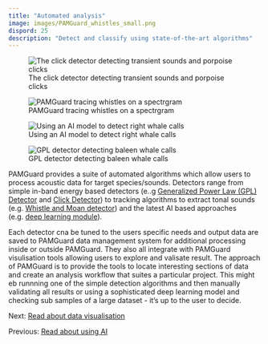 ```yaml
---
title: "Automated analysis"
image: images/PAMGuard_whistles_small.png
dispord: 25
description: "Detect and classify using state-of-the-art algorithms"
---
```


::::::: grid
::: g-col-6
![The click detector detecting transient sounds and porpoise clicks](images/PAMGuard_clicks.png)
:::

::: g-col-6
![PAMGuard tracing whistles on a spectrgram](images/PAMGuard_whistles_small.png)
:::

::: g-col-6
![Using an AI model to detect right whale calls](images/deep_learning_example.png)
:::

::: g-col-6
![GPL detector detecting baleen whale calls](images/gpl_detector.png)
:::
:::::::

PAMGuard provides a suite of automated algorithms which allow users to process acoustic data for target species/sounds. Detectors range from simple in-band energy based detectors (e..g [Generalized Power Law (GPL) Detector](../olhelp/detectors/gpl/docs/gpldetector.html) and [Click Detector](../olhelp/detectors/clickDetectorHelp/docs/ClickDetector_clickDetector.html)) to tracking algorithms to extract tonal sounds (e.g. [Whistle and Moan detector](../olhelp/detectors/whistleMoanHelp/docs/whistleMoan_Overview.html)) and the latest AI based approaches (e.g. [deep learning module](readyforAI.qmd)).

Each detector cna be tuned to the users specific needs and output data are saved to PAMGuard data management system for additional processing inside or outside PAMGuard. They also all integrate with PAMGuard visulisation tools allowing users to explore and valisate result. The approach of PAMGuard is to provide the tools to locate interesting sections of data and create an analysis workflow that suites a particular project. This might eb runnning one of the simple detection algorithms and then manually validating all results or using a sophisticated deep learning model and checking sub samples of a large dataset - it's up to the user to decide.

Next: [Read about data visualisation](offline.html)

Previous: [Read about using AI](readyforAI.html)
